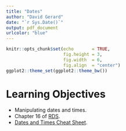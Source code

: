 ```yaml
---
title: "Dates"
author: "David Gerard"
date: "`r Sys.Date()`"
output: pdf_document
urlcolor: "blue"
---
```



```r
knitr::opts_chunk$set(echo       = TRUE, 
                      fig.height = 3, 
                      fig.width  = 6,
                      fig.align  = "center")
ggplot2::theme_set(ggplot2::theme_bw())
```

# Learning Objectives

- Manipulating dates and times.
- Chapter 16 of [RDS](https://r4ds.had.co.nz/).
- [Dates and Times Cheat Sheet](https://www.rstudio.com/resources/cheatsheets/#lubridate).

